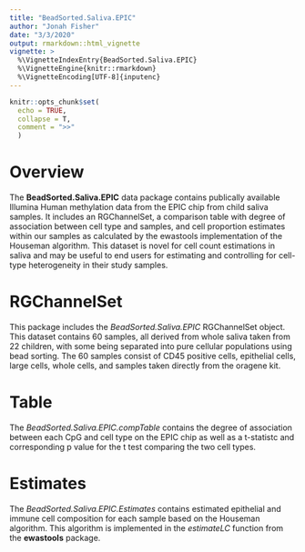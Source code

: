 ```yaml
---
title: "BeadSorted.Saliva.EPIC"
author: "Jonah Fisher"
date: "3/3/2020"
output: rmarkdown::html_vignette
vignette: >
  %\VignetteIndexEntry{BeadSorted.Saliva.EPIC}
  %\VignetteEngine{knitr::rmarkdown}
  %\VignetteEncoding[UTF-8]{inputenc}
---
```


```r
knitr::opts_chunk$set(
  echo = TRUE,
  collapse = T,
  comment = ">>"
  )
```

# Overview
The **BeadSorted.Saliva.EPIC** data package contains publically available Illumina Human methylation data from the EPIC chip from child saliva samples. It includes an RGChannelSet, a comparison table with degree of association between cell type and samples, and cell proportion estimates within our samples as calculated by the ewastools implementation of the Houseman algorithm. This dataset is novel for cell count estimations in saliva and may be useful to end users for estimating and controlling for cell-type heterogeneity in their study samples.

# RGChannelSet
This package includes the *BeadSorted.Saliva.EPIC* RGChannelSet object. This dataset contains 60 samples, all derived from whole saliva taken from 22 children, with some being separated into pure cellular populations using bead sorting. The 60 samples consist of CD45 positive cells, epithelial cells, large cells, whole cells, and samples taken directly from the oragene kit. 

# Table
The *BeadSorted.Saliva.EPIC.compTable* contains the degree of association between each CpG and cell type on the EPIC chip as well as a t-statistc and corresponding p value for the t test comparing the two cell types.

# Estimates
The *BeadSorted.Saliva.EPIC.Estimates* contains estimated epithelial and immune cell composition for each sample based on the Houseman algorithm. This algorithm is implemented in the *estimateLC* function from the **ewastools** package. 





